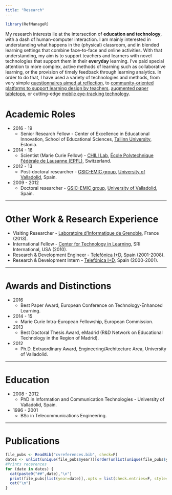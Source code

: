 ```yaml
---
title: "Research"
---
```


<!--html_preserve-->
<style type="text/css">
ul.CV {
list-style-type: none;
}
</style>
<!--/html_preserve-->

```r
library(RefManageR)
```

My research interests lie at the intersection of **education and technology**, with a dash of human-computer interaction. I am mainly interested in understanding what happens in the (physical) classroom, and in blended learning settings that combine face-to-face and online activities. With that understanding, my aim is to support teachers and learners with novel technologies that support them in their **everyday** learning. I've paid special attention to more complex, active methods of learning such as collaborative learning, or the provision of timely feedback through learning analytics. In order to do that, I have used a variety of technologies and methods, from very simple [questionnaires aimed at reflection](http://prolearning.realto.ch), to [community-oriented platforms to support learning design by teachers](http://ilde.upf.edu), [augmented paper tabletops](http://chili.epfl.ch/page-110567-en.html), or cutting-edge [mobile eye-tracking technology](http://chili.epfl.ch/page-118328-en.html).



# Academic Roles

* 2016 - 19
    + Senior Research Fellow - Center of Excellence in Educational Innovation, School of Educational Sciences, [Tallinn University](http://tlu.ee), Estonia.
* 2014 - 16
    + Scientist (Marie Curie Fellow) - [CHILI Lab](http://chili.epfl.ch/), [École Polytechnique Fédérale de Lausanne (EPFL)](http://epfl.ch/), Switzerland.
* 2012 - 13
    + Post-doctoral researcher - [GSIC-EMIC group](http://gsic.uva.es), [University of Valladolid](http://www.uva.es), Spain.
* 2009 - 2012
    + Doctoral researcher - [GSIC-EMIC group](http://gsic.uva.es), [University of Valladolid](http://www.uva.es), Spain.

*************

# Other Work & Research Experience

* Visiting Researcher - [Laboratoire d'Informatique de Grenoble](https://www.liglab.fr/), France (2013).
* International Fellow - [Center for Technology in Learning](https://www.sri.com/about/organization/education/ctl), SRI International, USA (2010). 
* Research & Development Engineer - [Telefónica I+D](http://tid.es/), Spain (2001-2008).
* Research & Development Intern - [Telefónica I+D](http://tid.es/), Spain (2000-2001).


*************

# Awards and Distinctions

* 2016
    + Best Paper Award, European Conference on Technology-Enhanced Learning.
* 2014 - 15
    + Marie Curie Intra-European Fellowship, European Commission.
* 2013
    + Best Doctoral Thesis Award, eMadrid (R&D Network on Educational Technology
in the Region of Madrid).
* 2012
    + Ph.D. Extraordinary Award, Engineering/Architecture Area, University of
Valladolid.



*************

# Education

* 2008 - 2012
    + PhD in Information and Communication Technologies - University of Valladolid, Spain.
* 1996 - 2001
    + BSc in Telecommunications Engineering.

*************

# Publications


```r
file_pubs <- ReadBib("cvreferences.bib", check=F)
dates <- unlist(unique(file_pubs$year))[order(unlist(unique(file_pubs$year)),decreasing = TRUE)]
#Prints recerences
for (date in dates) {
  cat(paste0("##",date),"\n")
  print(file_pubs[list(year=date)],.opts = list(check.entries=F, style="markdown",bib.style ="authoryear" ,max.names =10,dashed=FALSE))
  cat("\n")
}

```
